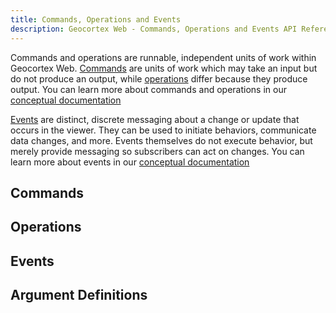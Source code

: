 ```yaml
---
title: Commands, Operations and Events
description: Geocortex Web - Commands, Operations and Events API Reference
---
```



Commands and operations are runnable, independent units of work within Geocortex Web. [Commands](#commands) are units of work which may take an input but do not produce an output, while [operations](#operations) differ because they produce output. You can learn more about commands and operations in our [conceptual documentation](concepts-commands-operations.mdx)

[Events](#events) are distinct, discrete messaging about a change or update that occurs in the viewer. They can be used to initiate behaviors, communicate data changes, and more. Events themselves do not execute behavior, but merely provide messaging so subscribers can act on changes. You can learn more about events in our [conceptual documentation](concepts-events.mdx)

## Commands

<ViewerMessaging product="web" type="command" />

## Operations

<ViewerMessaging product="web" type="operation" />

## Events

<ViewerMessaging product="web" type="event" />

## Argument Definitions

<ViewerMessaging product="web" type="argument" />
